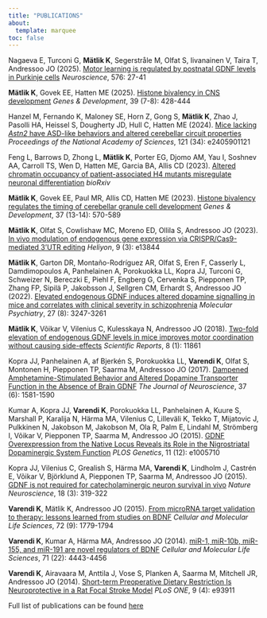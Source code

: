 ```yaml
---
title: "PUBLICATIONS"
about:
  template: marquee
toc: false
---
```


Nagaeva E, Turconi G, <b>Mätlik K</b>, Segerstråle M, Olfat S, Iivanainen V, Taira T, Andressoo JO (2025). [Motor learning is regulated by postnatal GDNF levels in Purkinje cells](https://doi.org/10.1016/j.neuroscience.2025.04.030) *Neuroscience*, 576: 27-41

<b>Mätlik K</b>, Govek EE, Hatten ME (2025). [Histone bivalency in CNS development](https://doi.org/10.1101/gad.352306.124) *Genes &amp; Development*, 39 (7-8): 428-444

Hanzel M, Fernando K, Maloney SE, Horn Z, Gong S, <b>Mätlik K</b>, Zhao J, Pasolli HA, Heissel S, Dougherty JD, Hull C, Hatten ME (2024). [Mice lacking <i>Astn2</i> have ASD-like behaviors and altered cerebellar circuit properties](https://doi.org/10.1073/pnas.2405901121) *Proceedings of the National Academy of Sciences*, 121 (34): e2405901121

Feng L, Barrows D, Zhong L, <b>Mätlik K</b>, Porter EG, Djomo AM, Yau I, Soshnev AA, Carroll TS, Wen D, Hatten ME, Garcia BA, Allis CD (2023). [Altered chromatin occupancy of patient-associated H4 mutants misregulate neuronal differentiation](https://doi.org/10.1101/2023.09.29.560141) *bioRxiv*

<b>Mätlik K</b>, Govek EE, Paul MR, Allis CD, Hatten ME (2023). [Histone bivalency regulates the timing of cerebellar granule cell development](https://doi.org/10.1101/gad.350594.123) *Genes &amp; Development*, 37 (13-14): 570-589

<b>Mätlik K</b>, Olfat S, Cowlishaw MC, Moreno ED, Ollila S, Andressoo JO (2023). [In vivo modulation of endogenous gene expression via CRISPR/Cas9-mediated 3’UTR editing](https://doi.org/10.1016/j.heliyon.2023.e13844) *Heliyon*, 9 (3): e13844

<b>Mätlik K</b>, Garton DR, Montaño-Rodríguez AR, Olfat S, Eren F, Casserly L, Damdimopoulos A, Panhelainen A, Porokuokka LL, Kopra JJ, Turconi G, Schweizer N, Bereczki E, Piehl F, Engberg G, Cervenka S, Piepponen TP, Zhang FP, Sipilä P, Jakobsson J, Sellgren CM, Erhardt S, Andressoo JO (2022). [Elevated endogenous GDNF induces altered dopamine signalling in mice and correlates with clinical severity in schizophrenia](https://doi.org/10.1038/s41380-022-01554-2) *Molecular Psychiatry*, 27 (8): 3247-3261

<b>Mätlik K</b>, Võikar V, Vilenius C, Kulesskaya N, Andressoo JO (2018). [Two-fold elevation of endogenous GDNF levels in mice improves motor coordination without causing side-effects](https://doi.org/10.1038/s41598-018-29988-1) *Scientific Reports*, 8 (1): 11861

Kopra JJ, Panhelainen A, af Bjerkén S, Porokuokka LL, <b>Varendi K</b>, Olfat S, Montonen H, Piepponen TP, Saarma M, Andressoo JO (2017). [Dampened Amphetamine-Stimulated Behavior and Altered Dopamine Transporter Function in the Absence of Brain GDNF](https://doi.org/10.1523/JNEUROSCI.1673-16.2016) *The Journal of Neuroscience*, 37 (6): 1581-1590

Kumar A, Kopra JJ, <b>Varendi K</b>, Porokuokka LL, Panhelainen A, Kuure S, Marshall P, Karalija N, Härma MA, Vilenius C, Lilleväli K, Tekko T, Mijatovic J, Pulkkinen N, Jakobson M, Jakobson M, Ola R, Palm E, Lindahl M, Strömberg I, Võikar V, Piepponen TP, Saarma M, Andressoo JO (2015). [GDNF Overexpression from the Native Locus Reveals its Role in the Nigrostriatal Dopaminergic System Function](https://doi.org/10.1371/journal.pgen.1005710) *PLOS Genetics*, 11 (12): e1005710

Kopra JJ, Vilenius C, Grealish S, Härma MA, <b>Varendi K</b>, Lindholm J, Castrén E, Võikar V, Björklund A, Piepponen TP, Saarma M, Andressoo JO (2015). [GDNF is not required for catecholaminergic neuron survival in vivo](https://doi.org/10.1038/nn.3941) *Nature Neuroscience*, 18 (3): 319-322

<b>Varendi K</b>, Mätlik K, Andressoo JO (2015). [From microRNA target validation to therapy: lessons learned from studies on BDNF](https://doi.org/10.1007/s00018-015-1836-z) *Cellular and Molecular Life Sciences*, 72 (9): 1779-1794

<b>Varendi K</b>, Kumar A, Härma MA, Andressoo JO (2014). [miR-1, miR-10b, miR-155, and miR-191 are novel regulators of BDNF](https://doi.org/10.1007/s00018-014-1628-x) *Cellular and Molecular Life Sciences*, 71 (22): 4443-4456

<b>Varendi K</b>, Airavaara M, Anttila J, Vose S, Planken A, Saarma M, Mitchell JR, Andressoo JO (2014). [Short-term Preoperative Dietary Restriction Is Neuroprotective in a Rat Focal Stroke Model](https://doi.org/10.1371/journal.pone.0093911) *PLoS ONE*, 9 (4): e93911

Full list of publications can be found <a href = "https://www.etis.ee/Portal/Publications/Index/?2=6cb55dff-9def-4aa9-aaa6-a6ad88f5c1f5__AND">here</a>

